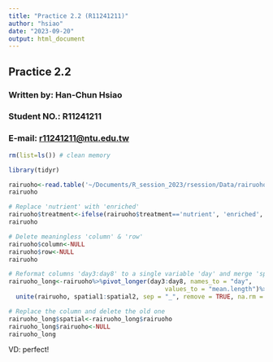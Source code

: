 ```yaml
---
title: "Practice 2.2 (R11241211)"
author: "hsiao"
date: "2023-09-20"
output: html_document
---
```


## Practice 2.2

### Written by: Han-Chun Hsiao

### Student NO.: R11241211

### E-mail: [r11241211\@ntu.edu.tw](mailto:r11241211@ntu.edu.tw){.email}

```r
rm(list=ls()) # clean memory

library(tidyr)

rairuoho<-read.table('~/Documents/R_session_2023/rsession/Data/rairuoho.txt', header = T)
rairuoho

# Replace 'nutrient' with 'enriched'
rairuoho$treatment<-ifelse(rairuoho$treatment=='nutrient', 'enriched', 'water')
rairuoho

# Delete meaningless 'column' & 'row'
rairuoho$column<-NULL
rairuoho$row<-NULL
rairuoho

# Reformat columns 'day3:day8' to a single variable 'day' and merge 'spatial'
rairuoho_long<-rairuoho%>%pivot_longer(day3:day8, names_to = "day", 
                                           values_to = "mean.length")%>%
  unite(rairuoho, spatial1:spatial2, sep = "_", remove = TRUE, na.rm = FALSE)

# Replace the column and delete the old one
rairuoho_long$spatial<-rairuoho_long$rairuoho
rairuoho_long$rairuoho<-NULL
rairuoho_long

```

VD: perfect!
